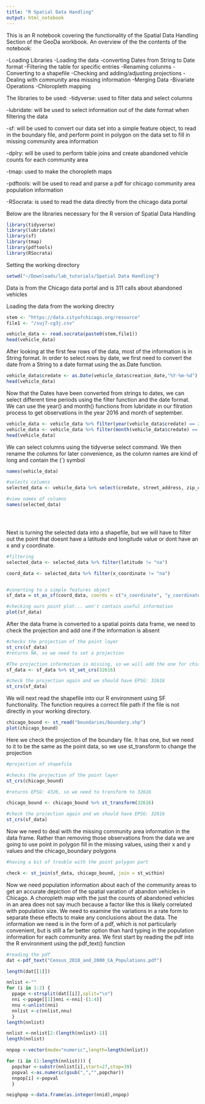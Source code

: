 ```yaml
---
title: "R Spatial Data Handling"
output: html_notebook
---
```


This is an R notebook covering the functionality of the Spatial Data Handling Section of the GeoDa workbook. An overview of the the contents of the notebook:

-Loading Libraries
-Loading the data
-converting Dates from String to Date format
-Filtering the table for specific entries
-Renaming colunms
-Converting to a shapefile
-Checking and adding/adjusting projections
-Dealing with community area missing information
-Merging Data
-Bivariate Operations
-Chloropleth mapping

The libraries to be used:
-tidyverse: used to filter data and select columns

-lubridate: will be used to select information out of the date format when filtering the data

-sf: will be used to convert our data set into a simple feature object, to read in the boundary file,
     and perform point in polygon on the data set to fill in missing community area information
     
-dplry: will be used to perform table joins and create abandoned vehicle counts for each community area

-tmap: used to make the choropleth maps

-pdftools: will be used to read and parse a pdf for chicago community area population information

-RSocrata: is used to read the data directly from the chicago data portal  

Below are the libraries necessary for the R version of Spatial Data Handling 
```r
library(tidyverse)
library(lubridate)
library(sf)
library(tmap)
library(pdftools)
library(RSocrata)
```
Setting the working directory
```r
setwd("~/Downloads/lab_tutorials/Spatial Data Handling")
```

Data is from the Chicago data portal and is 311 calls about abandoned vehicles

Loading the data from the working directry
```r
stem <- "https://data.cityofchicago.org/resource"
file1 <- "/suj7-cg3j.csv"

vehicle_data <- read.socrata(paste0(stem,file1))
head(vehicle_data)
```

After looking at the first few rows of the data, most of the information is in String format. In order to select rows by date, we first need to convert the date from a String to a date format using the as.Date function.

```r
vehicle_data$credate <- as.Date(vehicle_data$creation_date,"%Y-%m-%d")
head(vehicle_data)
```

Now that the Dates have been converted from strings to dates, we can select different time periods using the filter function and the date format. We can use the year() and month() functions from lubridate in our filration process to get observations in the year 2016 and month of september.

```r
vehicle_data <- vehicle_data %>% filter(year(vehicle_data$credate) == 2016)
vehicle_data <- vehicle_data %>% filter(month(vehicle_data$credate) == 9)
head(vehicle_data)
```

We can select columns using the tidyverse select command. We then rename the columns for later convenience, as the column names are kind of long and contain the (`) symbol

```r
names(vehicle_data)

#selects columns
selected_data <- vehicle_data %>% select(credate, street_address, zip_code, x_coordinate, y_coordinate, ward, police_district, community_area, latitude, longitude )

#view names of columns
names(selected_data)





```


Next is turning the selected data into a shapefile, but we will have to filter out the point that doesnt have a latitude and longitude value or dont have an x and y coordinate.


```r

#filtering
selected_data <- selected_data %>% filter(latitude != "na")

coord_data <- selected_data %>% filter(x_coordinate != "na")


#conerting to a simple features object
sf_data = st_as_sf(coord_data, coords = c("x_coordinate", "y_coordinate"))

#checking ours point plot... won't contain useful information
plot(sf_data)
```

After the data frame is converted to a spatial points data frame, we need to check the projection and add one if the information is absent

```r

#checks the projection of the point layer
st_crs(sf_data)
#returns NA, so we need to set a projection

#The projection information is missing, so we will add the one for chicago: +init=epsg:32616
sf_data <- sf_data %>% st_set_crs(32616)

#check the projection again and we should have EPSG: 32616
st_crs(sf_data)


```






We will next read the shapefile into our R environment using SF functionality. The function requires a correct file path if the file is not directly in your working directory.

```r
chicago_bound <- st_read("boundaries/boundary.shp")
plot(chicago_bound)
```









Here we check the projection of the boundary file. It has one, but we need to it to be the same as the point data, so we use st_transform to change the projection

```r
#projection of shapefile

#checks the projection of the point layer
st_crs(chicago_bound)

#returns EPSG: 4326, so we need to transform to 32616

chicago_bound <- chicago_bound %>% st_transform(32616)

#check the projection again and we should have EPSG: 32616
st_crs(sf_data)

```






Now we need to deal with the missing community area information in the data frame. Rather than removing those observations from the data we are going to use point in polygon fill in the missing values, using their x and y values and the chicago_boundary polygons



```r
#having a bit of trouble with the point polygon part

check <- st_join(sf_data, chicago_bound, join = st_within)


```






Now we need population information about each of the community areas to get an accurate depiction of the spatial varation of abandon vehicles in Chicago. A choropleth map with the just the counts of abandoned vehicles in an area does not say much because a factor like this is likely correlated with population size. We need to examine the variations in a rate form to separate these effects to make any conclusions about the data. The information we need is in the form of a pdf, which is not particularly convenient, but is still a far better option than hard typing in the population information for each community area. We first start by reading the pdf into the R environment using the pdf_text() function 
```r
#reading the pdf
dat <-pdf_text("Census_2010_and_2000_CA_Populations.pdf")
```








```r
length(dat[[1]])
```






```r
nnlist <-""
for (i in 1:2) {
  ppage <-strsplit(dat[[i]],split="\n")
  nni <-ppage[[1]]nni <-nni[-(1:4)]
  nnu <-unlist(nni)
  nnlist <-c(nnlist,nnu)
  }
length(nnlist)
```



```r
nnlist <-nnlist[2:(length(nnlist)-1)]
length(nnlist)
```




```r
nnpop <-vector(mode="numeric",length=length(nnlist))
```



```r
for (i in (1:length(nnlist))) {
  popchar <-substr(nnlist[i],start=27,stop=39)
  popval <-as.numeric(gsub(",","",popchar))
  nnpop[i] <-popval
  }
```







```r
neighpop <-data.frame(as.integer(nnid),nnpop)
```

























